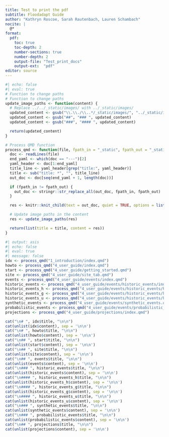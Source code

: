 ```yaml
---
title: Test to print the pdf
subtitle: Floodadapt Guide
author: "Kathryn Roscoe, Sarah Rautenbach, Lauren Schambach"
nocite: |
  @*
format:
  pdf:
    toc: true
    toc-depth: 2
    number-sections: true
    number-depth: 2
    output-file: "Test_print_docs"
    output-ext:  "pdf"
editor: source
---
```

<!-- To run please use the terminal : quarto render _make_pdf.qmd --resource-path _static
    source : https://github.com/royal-statistical-society/datavisguide/blob/main/_make_pdf.qmd-->

```r
#| echo: false
#| eval: true
# Function to change paths
# Function to change paths
update_image_paths <- function(content) {
  # Replace ../../_static/images/ with ../_static/images/
  updated_content <- gsub("\\.\\./\\..*/_static/images/", "../_static/images/", content)
  updated_content <- gsub("##", "### ", updated_content)
  updated_content <- gsub("###", "#### ", updated_content)

  return(updated_content)
}

# Process QMD function
process_qmd <- function(file, fpath_in = "_static", fpath_out = "_static") {
  doc <- readLines(file)
  end_yaml <- which(doc == "---")[2]
  yaml_header <- doc[1:end_yaml]
  title_line <- yaml_header[grep("title:", yaml_header)]
  title <- sub("title: *", "", title_line)
  out_doc <- doc[seq(end_yaml + 1, length(doc))]

  if (fpath_in != fpath_out) {
    out_doc <- stringr::str_replace_all(out_doc, fpath_in, fpath_out)
  }

  res <- knitr::knit_child(text = out_doc, quiet = TRUE, options = list(eval = FALSE, echo = TRUE))

  # Update image paths in the content
  res <- update_image_paths(res)

  return(list(title = title, content = res))
}

```

```r
#| output: asis
#| echo: false
#| eval: true
#| message: false
idx <- process_qmd("1_introduction/index.qmd")
howto <- process_qmd("4_user_guide/index.qmd")
start <- process_qmd("4_user_guide/getting_started.qmd")
site <- process_qmd("4_user_guide/site_tab.qmd")
events <- process_qmd("4_user_guide/events/index.qmd")
historic_events <- process_qmd("4_user_guide/events/historic_events/index.qmd")
historic_events_h <- process_qmd("4_user_guide/events/historic_events/historic_events_hurricane.qmd")
historic_events_g <- process_qmd("4_user_guide/events/historic_events/historic_events_gauged.qmd")
historic_events_u <- process_qmd("4_user_guide/events/historic_events/historic_events_ungauged.qmd")
synthetic_events <- process_qmd("4_user_guide/events/synthetic_events.qmd")
probabilistic_events <- process_qmd("4_user_guide/events/probabilistic_events.qmd")
projections <- process_qmd("4_user_guide/projections/index.qmd")

cat("\n# ", idx$title, "\n\n")
cat(unlist(idx$content), sep = '\n\n')
cat("\n# ", howto$title, "\n\n")
cat(unlist(howto$content), sep = '\n\n')
cat("\n## ", start$title, "\n\n")
cat(unlist(start$content), sep = '\n\n')
cat("\n## ", site$title, "\n\n")
cat(unlist(site$content), sep = '\n\n')
cat("\n## ", events$title, "\n\n")
cat(unlist(events$content), sep = '\n\n')
cat("\n### ", historic_events$title, "\n\n")
cat(unlist(historic_events$content), sep = '\n\n')
cat("\n#### ", historic_events_h$title, "\n\n")
cat(unlist(historic_events_h$content), sep = '\n\n')
cat("\n#### ", historic_events_g$title, "\n\n")
cat(unlist(historic_events_g$content), sep = '\n\n')
cat("\n#### ", historic_events_u$title, "\n\n")
cat(unlist(historic_events_u$content), sep = '\n\n')
cat("\n### ", synthetic_events$title, "\n\n")
cat(unlist(synthetic_events$content), sep = '\n\n')
cat("\n### ", probabilistic_events$title, "\n\n")
cat(unlist(probabilistic_events$content), sep = '\n\n')
cat("\n## ", projections$title, "\n\n")
cat(unlist(projections$content), sep = '\n\n')
```
